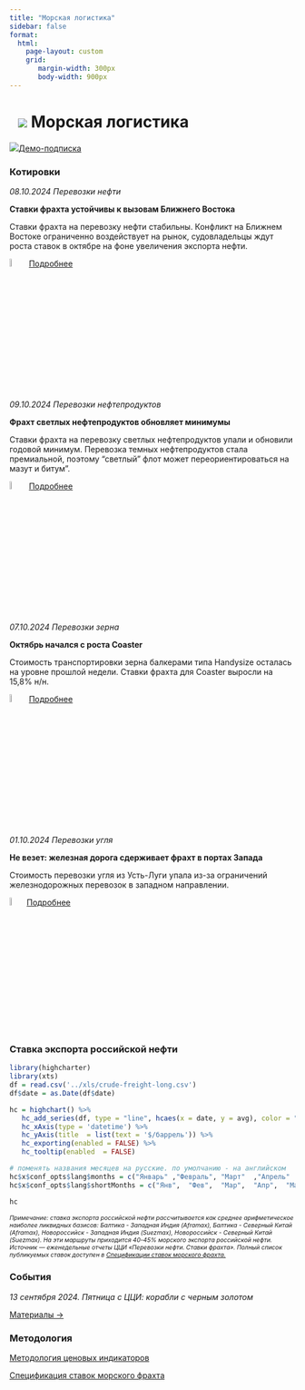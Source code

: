 ```yaml
---
title: "Морская логистика"
sidebar: false
format: 
  html:
    page-layout: custom
    grid:
       margin-width: 300px
       body-width: 900px
---
```


# ![](../images/icon-ship.svg) Морская логистика {.my-custom-class style="margin-left:3%;"}

![](../images/icon-subscription.svg)[Демо-подписка](../demo-subscription.qmd)

::::: {.grid style="margin-left:0%"}
::: {.g-col-12 .g-col-sm-12 .g-col-xs-12 .g-col-xl-4 .g-col-md-6 .g-col-lg-6}
### Котировки

*08.10.2024 Перевозки нефти*

**Ставки фрахта устойчивы к вызовам Ближнего Востока**

Ставки фрахта на перевозку нефти стабильны. Конфликт на Ближнем Востоке ограниченно воздействует на рынок, судовладельцы ждут роста ставок в октябре на фоне увеличения экспорта нефти.

![](../images/icon-locker.svg){width="6%"} [Подробнее](../demo-subscription.qmd)

*09.10.2024 Перевозки нефтепродуктов*

**Фрахт светлых нефтепродуктов обновляет минимумы**

Ставки фрахта на перевозку светлых нефтепродуктов упали и обновили годовой минимум. Перевозка темных нефтепродуктов стала премиальной, поэтому "светлый" флот может переориентироваться на мазут и битум".

![](../images/icon-locker.svg){width="6%"} [Подробнее](../demo-subscription.qmd)

*07.10.2024 Перевозки зерна*

**Октябрь начался с роста Coaster**

Стоимость транспортировки зерна балкерами типа Handysize осталась на уровне прошлой недели. Ставки фрахта для Coaster выросли на 15,8% н/н.

![](../images/icon-locker.svg){width="6%"} [Подробнее](../demo-subscription.qmd)

*01.10.2024 Перевозки угля*

**Не везет: железная дорога сдерживает фрахт в портах Запада**

Стоимость перевозки угля из Усть-Луги упала из-за ограничений железнодорожных перевозок в западном направлении.

![](../images/icon-locker.svg){width="6%"}[Подробнее](../demo-subscription.qmd)
:::

::: {.g-col-12 .g-col-sm-12 .g-col-xs-12 .g-col-xl-4 .g-col-md-6 .g-col-lg-6}
### Ставка экспорта российской нефти

```r
library(highcharter)
library(xts)
df = read.csv('../xls/crude-freight-long.csv')
df$date = as.Date(df$date)

hc = highchart() %>% 
   hc_add_series(df, type = "line", hcaes(x = date, y = avg), color = "#1A4AFC", name = "Фрахт российской нефти") %>% 
   hc_xAxis(type = 'datetime') %>% 
   hc_yAxis(title  = list(text = '$/баррель')) %>% 
   hc_exporting(enabled = FALSE) %>% 
   hc_tooltip(enabled  = FALSE)

# поменять названия месяцев на русские. по умолчанию - на английском
hc$x$conf_opts$lang$months = c("Январь"	,"Февраль",	"Март"	,"Апрель"	,"Май",	"Июнь", "Июль",	"Август",	"Сентябрь",	"Октябрь",	"Ноябрь",	"Декабрь")
hc$x$conf_opts$lang$shortMonths = c("Янв", 	"Фев",	"Мар",	"Апр",	"Май",	"Июн",	"Июл",	"Авг",	"Сен",	"Окт",	"Ноя",	"Дек")

hc
```

[*Примечание: ставка экспорта российской нефти рассчитывается как среднее арифметическое наиболее ликвидных базисов: Балтика - Западная Индия (Aframax), Балтика - Северный Китай (Aframax), Новороссийск - Западная Индия (Suezmax), Новороссийск - Северный Китай (Suezmax). На эти маршруты приходится 40-45% морского экспорта российской нефти. Источник — еженедельные отчеты ЦЦИ «Перевозки нефти. Ставки фрахта». Полный список публикуемых ставок доступен в [Спецификации ставок морского фрахта.](../methodology/specs-freight.qmd)*]{style="font-size:0.75em"}

### События

*13 сентября 2024. Пятница с ЦЦИ: корабли с черным золотом*

[Материалы →](../events/2024-09-13-crude.qmd)
:::
:::::

::::: {.grid style="margin-left:0%"}
::: {.g-col-12 .g-col-sm-12 .g-col-xs-12 .g-col-xl-4 .g-col-md-6 .g-col-lg-6}
### Методология

[Методология ценовых индикаторов](../methodology/methodology-benchmark-pbc.qmd)

[Спецификация ставок морского фрахта](../methodology/specs-freight.qmd)
:::

::: {.g-col-12 .g-col-sm-12 .g-col-xs-12 .g-col-xl-4 .g-col-md-6 .g-col-lg-6}
:::
:::::
